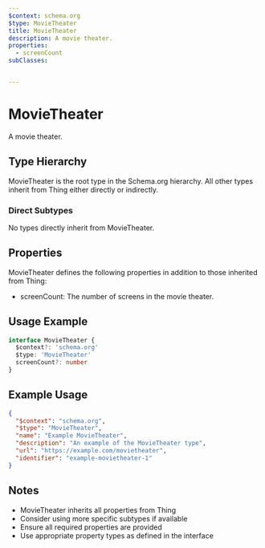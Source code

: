 ```yaml
---
$context: schema.org
$type: MovieTheater
title: MovieTheater
description: A movie theater.
properties:
  - screenCount
subClasses:


---
```


# MovieTheater

A movie theater.

## Type Hierarchy

MovieTheater is the root type in the Schema.org hierarchy. All other types inherit from Thing either directly or indirectly.

### Direct Subtypes

No types directly inherit from MovieTheater.

## Properties

MovieTheater defines the following properties in addition to those inherited from Thing:

- screenCount: The number of screens in the movie theater.

## Usage Example

```typescript
interface MovieTheater {
  $context?: 'schema.org'
  $type: 'MovieTheater'
  screenCount?: number
}
```

## Example Usage

```json
{
  "$context": "schema.org",
  "$type": "MovieTheater",
  "name": "Example MovieTheater",
  "description": "An example of the MovieTheater type",
  "url": "https://example.com/movietheater",
  "identifier": "example-movietheater-1"
}
```

## Notes

- MovieTheater inherits all properties from Thing
- Consider using more specific subtypes if available
- Ensure all required properties are provided
- Use appropriate property types as defined in the interface
